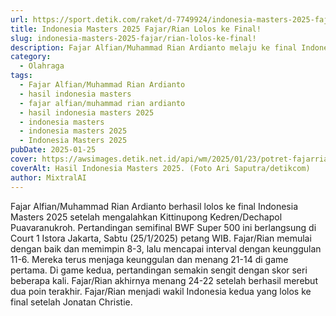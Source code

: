 ```yaml
---
url: https://sport.detik.com/raket/d-7749924/indonesia-masters-2025-fajar-rian-lolos-ke-final
title: Indonesia Masters 2025 Fajar/Rian Lolos ke Final!
slug: indonesia-masters-2025-fajar/rian-lolos-ke-final!
description: Fajar Alfian/Muhammad Rian Ardianto melaju ke final Indonesia Masters 2025. Fajar/Rian lolos setelah mengalahkan Kittinupong Kedren/Dechapol Puavaranukroh.
category:
  - Olahraga
tags:
  - Fajar Alfian/Muhammad Rian Ardianto
  - hasil indonesia masters
  - fajar alfian/muhammad rian ardianto
  - hasil indonesia masters 2025
  - indonesia masters
  - indonesia masters 2025
  - Indonesia Masters 2025
pubDate: 2025-01-25
cover: https://awsimages.detik.net.id/api/wm/2025/01/23/potret-fajarrian-melaju-ke-8-besar-indonesia-masters-2025-3_169.jpeg?wid=54&w=650&v=1&t=jpeg
coverAlt: Hasil Indonesia Masters 2025. (Foto Ari Saputra/detikcom)
author: MixtralAI
---
```

Fajar Alfian/Muhammad Rian Ardianto berhasil lolos ke final Indonesia Masters 2025 setelah mengalahkan Kittinupong Kedren/Dechapol Puavaranukroh. Pertandingan semifinal BWF Super 500 ini berlangsung di Court 1 Istora Jakarta, Sabtu (25/1/2025) petang WIB. Fajar/Rian memulai dengan baik dan memimpin 8-3, lalu mencapai interval dengan keunggulan 11-6. Mereka terus menjaga keunggulan dan menang 21-14 di game pertama. Di game kedua, pertandingan semakin sengit dengan skor seri beberapa kali. Fajar/Rian akhirnya menang 24-22 setelah berhasil merebut dua poin terakhir. Fajar/Rian menjadi wakil Indonesia kedua yang lolos ke final setelah Jonatan Christie.

